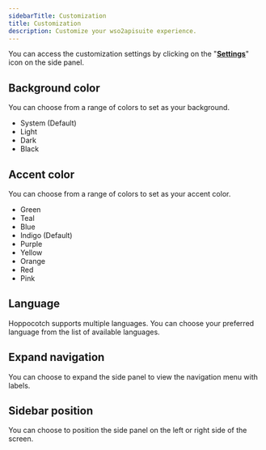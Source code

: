```yaml
---
sidebarTitle: Customization
title: Customization
description: Customize your wso2apisuite experience.
---
```


You can access the customization settings by clicking on the "[**Settings**](http://172.16.111.83:3333/settings)" icon on the side panel.

## Background color

You can choose from a range of colors to set as your background.

- System (Default)
- Light
- Dark
- Black

## Accent color

You can choose from a range of colors to set as your accent color.

- Green
- Teal
- Blue
- Indigo (Default)
- Purple
- Yellow
- Orange
- Red
- Pink

## Language

Hoppocotch supports multiple languages. You can choose your preferred language from the list of available languages.

## Expand navigation

You can choose to expand the side panel to view the navigation menu with labels.

## Sidebar position

You can choose to position the side panel on the left or right side of the screen.
